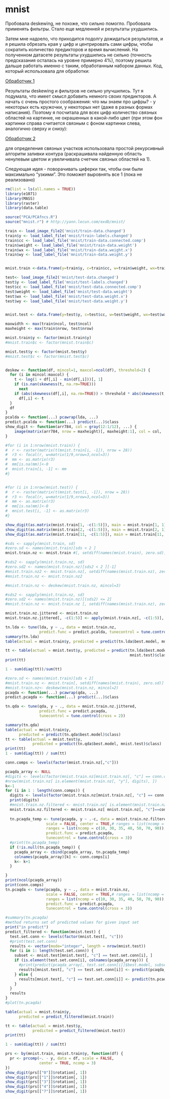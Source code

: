 mnist
========

Пробовала deskewing, не похоже, что сильно помогло. Пробовала применять фильтры. Стало еще медленней и результаты ухудшились.

Затем мне надоело, что приходится подолгу дожидаться результатов, и я решила обрезать края у цифр и центрировать сами цифры, чтобы сократить количество предикторов и время вычислений. На полученном датасете результаты ухудшились не сильно (точность предсказания осталась на уровне примерно 4%), поэтому решила дальше работать именно с таким, обработанным набором данных. Код, который использовала для обработки:

[Обработчик 1](preprocessor.R)

Результаты deskewing и фильтров не сильно улучшились. Тут я подумала, что имеет смысл добавить немного своих предикторов. А начать с очень простого соображения: что мы знаем про цифры? - у некоторых есть кружочки, у некоторых нет (даже в разных формах написания). Поэтому я посчитала для всех цифр количество связных областей на картинке, не окрашенных в какой-либо цвет (при этом фон картинки справа считается связным с фоном картинки слева, аналогично сверху и снизу):

[Обработчик 2](preprocessor_2.R)

для определения связных участков использовала простой рекурсивный алгоритм заливки контура (раскрашивала найденную область ненулевым цветом и увеличивала счетчик связных областей на 1).

Следующая идея - поворачивать циферки так, чтобы они были максимально "узкими". Это поможет выровнять все 1 (пока не реализовано)

```r
rm(list = ls(all.names = TRUE))
library(e1071)
library(MASS)
library(raster)
library(data.table)

source("PCA/PCAfncs.R")
source("mnist.r") # http://yann.lecun.com/exdb/mnist/

train <- load_image_file2('mnist/train-data.changed')
train$y <- load_label_file('mnist/train-labels.changed')
train$cc <- load_label_file('mnist/train-data.connected.comp')
train$weight <- load_label_file('mnist/train-data.weight')
train$wx <- load_label_file('mnist/train-data.weight.x')
train$wy <- load_label_file('mnist/train-data.weight.y')


mnist.train <-data.frame(y=train$y, c=train$cc, w=train$weight, wx=train$wx, wy=train$wy, x=train$x)

test<- load_image_file2('mnist/test-data.changed')
test$y <- load_label_file('mnist/test-labels.changed')
test$cc <- load_label_file('mnist/test-data.connected.comp')
test$weight <- load_label_file('mnist/test-data.weight')
test$wx <- load_label_file('mnist/test-data.weight.x')
test$wy <- load_label_file('mnist/test-data.weight.y')


mnist.test <- data.frame(y=test$y, c=test$cc, w=test$weight, wx=test$wx, wy=test$wy, x=test$x) 

maxwidth <- max(train$ncol, test$ncol)
maxheight <- max(train$nrow, test$nrow)

mnist.train$y <- factor(mnist.train$y)
#mnist.train$c <- factor(mnist.train$c)

mnist.test$y <- factor(mnist.test$y)
#mnist.test$c <- factor(mnist.test$c)


deskew <- function(df, mincol=1, maxcol=ncol(df), threshold=2) {
  for (i in mincol:maxcol) {
    t <- log(1 + df[,i] - min(df[,i]))[, 1]
    if (is.nan(skewness(t, na.rm=TRUE)))
      next 
    if (abs(skewness(df[,i], na.rm=TRUE)) > threshold * abs(skewness(t, na.rm=TRUE)))
      df[,i] <- t
  }
  df
}
pcalda <- function(...) pcawrap(lda, ...)
predict.pcalda <- function(...) predict(...)$class
show_digit <- function(arr784, col = gray(12:1/12), ...) {
    image(matrix(arr784, nrow = maxheight)[, maxheight:1], col = col, ...)
}

#for (i in 1:nrow(mnist.train)) {
#  r <- raster(matrix(t(mnist.train[i, -1]), nrow = 28))
#  r3 <- focal(r, w=matrix(1/9,nrow=3,ncol=3))
#  mm <- as.matrix(r3)
#  mm[is.na(mm)]<-0
#  mnist.train[i, -1] <- mm
#}


#for (i in 1:nrow(mnist.test)) {
#  r <- raster(matrix(t(mnist.test[i, -1]), nrow = 28))
#  r3 <- focal(r, w=matrix(1/9,nrow=3,ncol=3))
#  mm <- as.matrix(r3)
#  mm[is.na(mm)]<-0
#  mnist.test[i, -1] <- as.matrix(r3)
#}
```

```r

show_digit(as.matrix(mnist.train[1, -c(1:5)]), main = mnist.train[1, 1])
show_digit(as.matrix(mnist.train[2, -c(1:5)]), main = mnist.train[2, 1])
show_digit(as.matrix(mnist.train[11, -c(1:5)]), main = mnist.train[11, 1])

#sds <- sapply(mnist.train, sd)
#zero.sd <- names(mnist.train)[sds < 2 ]
mnist.train.nz <- mnist.train #[, setdiff(names(mnist.train), zero.sd)]

#sds2 <- sapply(mnist.train.nz, sd)
#zero.sd2 <- names(mnist.train.nz)[sds2 < 2 ][-1]
#mnist.train.nz2 <- mnist.train.nz[, setdiff(names(mnist.train.nz), zero.sd2)]
#mnist.train.nz <- mnist.train.nz2 

#mnist.train.nz <- deskew(mnist.train.nz, mincol=3)

#sds2 <- sapply(mnist.train.nz, sd)
#zero.sd2 <- names(mnist.train.nz)[(sds2) <= 2]
#mnist.train.nz <- mnist.train.nz [, setdiff(names(mnist.train.nz), zero.sd2)]
```

```r
mnist.train.nz.jittered <- mnist.train.nz
mnist.train.nz.jittered[, -c(1:5)] <- apply(mnist.train.nz[, -c(1:5)], 2, jitter)

tn.lda <- tune(lda, y ~ ., data = mnist.train.nz,
               predict.func = predict.pcalda, tunecontrol = tune.control(cross = 3))
summary(tn.lda)
table(actual = mnist.train$y, predicted = predict(tn.lda$best.model, mnist.train)$class)

tt <- table(actual = mnist.test$y, predicted = predict(tn.lda$best.model,
                                                       mnist.test)$class)
print(tt)

1 - sum(diag(tt))/sum(tt)
```

```r
#zero.sd <- names(mnist.train)[sds < 2]
#mnist.train.nz <- mnist.train[, setdiff(names(mnist.train), zero.sd)]
#mnist.train.nz<- deskew(mnist.train.nz, mincol=2)
pcaqda <- function(...) pcawrap(qda, ...)
predict.pcaqda <- function(...) predict(...)$class

```
```r

tn.qda <- tune(qda, y ~ ., data = mnist.train.nz.jittered,
               predict.func = predict.pcaqda,
               tunecontrol = tune.control(cross = 2))

summary(tn.qda)
table(actual = mnist.train$y,
      predicted = predict(tn.qda$best.model)$class)
tt <- table(actual = mnist.test$y,
            predicted = predict(tn.qda$best.model, mnist.test)$class)
print(tt)
1 - sum(diag(tt)) / sum(tt)

```
```r
conn.comps <- levels(factor(mnist.train.nz[,"c"]))

pcaqda_array <- NULL
#digits <- levels(factor(mnist.train.nz[mnist.train.nz[, "c"] == conn.comps[6], ][, 1]))
#nrow(mnist.train.nz[ is.element(mnist.train.nz[, "y"], digits), ])
k<-1
for (i in 1 : length(conn.comps)) {
  digits <- levels(factor(mnist.train.nz[mnist.train.nz[, "c"] == conn.comps[i], ][, 1]))
  print(digits)
  #mnist.train.nz.filtered <- mnist.train.nz[ is.element(mnist.train.nz[, "y"], digits), ]
  mnist.train.nz.filtered <- mnist.train.nz[ mnist.train.nz[, "c"]==conn.comps[i], ]
  
  tn.pcaqda_temp <- tune(pcaqda, y ~ .-c, data = mnist.train.nz.filtered,
                  scale = FALSE, center = TRUE,# ranges = list(ncomp = c(1, 10, 20, 40, 50)),
                  ranges = list(ncomp = c(10, 30, 35, 40, 50, 70, 90)),
                  predict.func = predict.pcaqda,
                  tunecontrol = tune.control(cross = 3))
  #print(tn.pcaqda_temp)
  if (!is.null(tn.pcaqda_temp)) {
    pcaqda_array <- cbind(pcaqda_array, tn.pcaqda_temp)
    colnames(pcaqda_array)[k] <- conn.comps[i]
    k<- k+1
  }

}
print(ncol(pcaqda_array))
print(conn.comps)
tn.pcaqda <- tune(pcaqda, y ~ ., data = mnist.train.nz,
                  scale = FALSE, center = TRUE,# ranges = list(ncomp = c(1, 10, 20, 40, 50)),
                  ranges = list(ncomp = c(10, 30, 35, 40, 50, 70, 90)),
                  predict.func = predict.pcaqda,
                  tunecontrol = tune.control(cross = 3))

#summary(tn.pcaqda)
#method returns set of predicted values for given input set
print("in predict")
predict_filtered <- function(mnist.test) {
  test.set.conn <- levels(factor(mnist.test[, "c"]))
  #print(test.set.conn)
  results <- vector(mode="integer", length = nrow(mnist.test))
  for (i in 1: length(test.set.conn)) {
    subset <- mnist.test[mnist.test[, "c"] == test.set.conn[i], ]
    if (is.element(test.set.conn[i], colnames(pcaqda_array))) {
      #print(predict(pcaqda_array[, test.set.conn[i]]$best.model, subset))
      results[mnist.test[, "c"] == test.set.conn[i]] <- predict(pcaqda_array[, test.set.conn[i]]$best.model, subset)$class
    } else {
      results[mnist.test[, "c"] == test.set.conn[i]] <- predict(tn.pcaqda$best.model, subset)$class
    }
  }
  results
}
#plot(tn.pcaqda)

table(actual = mnist.train$y,
      predicted = predict_filtered(mnist.train))

tt <- table(actual = mnist.test$y,
            predicted = predict_filtered(mnist.test))
print(tt)

1 - sum(diag(tt)) / sum(tt)
```

```r
prs <- by(mnist.train, mnist.train$y, function(df) {
  pr <- prcomp(~. - y, data = df, scale = FALSE,
               center = TRUE, ncomp = 3)
})
show_digit(prs[["0"]]$rotation[, 1])
show_digit(prs[["1"]]$rotation[, 1])
show_digit(prs[["3"]]$rotation[, 1])
show_digit(prs[["4"]]$rotation[, 1])
show_digit(prs[["7"]]$rotation[, 1])
```
